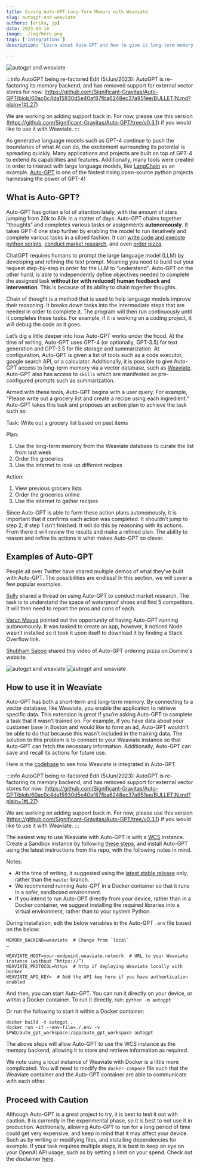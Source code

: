 ```yaml
---
title: Giving Auto-GPT Long-Term Memory with Weaviate
slug: autogpt-and-weaviate
authors: [erika, jp]
date: 2023-04-18
image: ./img/hero.png
tags: ['integrations']
description: "Learn about Auto-GPT and how to give it long-term memory with Weaviate!"

---
```


![autogpt and weaviate](./img/hero.png)

<!-- truncate -->

:::info AutoGPT being re-factored
Edit (5/Jun/2023): AutoGPT is re-factoring its memory backend, and has removed support for external vector stores for now. (https://github.com/Significant-Gravitas/Auto-GPT/blob/60ac0c4da15930d5e40af87fba6248ec37a951ee/BULLETIN.md?plain=1#L27)

We are working on adding support back in. For now, please use this version (https://github.com/Significant-Gravitas/Auto-GPT/tree/v0.3.1) if you would like to use it with Weaviate.
:::

As generative language models such as GPT-4 continue to push the boundaries of what AI can do, the excitement surrounding its potential is spreading quickly. Many applications and projects are built on top of GPT-4 to extend its capabilities and features. Additionally, many tools were created in order to interact with large language models, like [LangChain](https://python.langchain.com/en/latest/) as an example. [Auto-GPT](https://github.com/Torantulino/Auto-GPT) is one of the fastest rising open-source python projects harnessing the power of GPT-4!

## What is Auto-GPT?
Auto-GPT has gotten a lot of attention lately, with the amount of stars jumping from 20k to 80k in a matter of days. Auto-GPT chains together “thoughts” and completes various tasks or assignments **autonomously**. It takes GPT-4 one step further by enabling the model to run iteratively and complete various tasks in a siloed fashion. It can [write code and execute python scripts](https://twitter.com/SigGravitas/status/1642181498278408193?ref_src=twsrc%5Etfw%7Ctwcamp%5Etweetembed%7Ctwterm%5E1642181498278408193%7Ctwgr%5Eaa2e51a2fc46f95cf982d6baa333a4ea14d1b264%7Ctwcon%5Es1_&ref_url=https%3A%2F%2Fcdn.embedly.com%2Fwidgets%2Fmedia.html%3Ftype%3Dtext2Fhtmlkey%3Da19fcc184b9711e1b4764040d3dc5c07schema%3Dtwitterurl%3Dhttps3A%2F%2Ftwitter.com%2FSigGravitas%2Fstatus%2F1642181498278408193image%3Dhttps3A%2F%2Fi.embed.ly%2F1%2Fimage3Furl3Dhttps253A252F252Fabs.twimg.com252Ferrors252Flogo46x38.png26key3Da19fcc184b9711e1b4764040d3dc5c07), [conduct market research](https://twitter.com/BoucherNicolas/status/1646250166834307072), and even [order pizza](https://twitter.com/Saboo_Shubham_/status/1646739277328314368).

ChatGPT requires humans to prompt the large language model (LLM) by developing and refining the text prompt. Meaning you need to build out your request step-by-step in order for the LLM to “understand”. Auto-GPT on the other hand, is able to independently define objectives needed to complete the assigned task **without (or with reduced) human feedback and intervention**. This is because of its ability to chain together thoughts.

Chain of thought is a method that is used to help language models improve their reasoning. It breaks down tasks into the intermediate steps that are needed in order to complete it. The program will then run continuously until it completes these tasks. For example, if it is working on a coding project, it will debug the code as it goes.

Let’s dig a little deeper into how Auto-GPT works under the hood. At the time of writing, Auto-GPT uses GPT-4 (or optionally, GPT-3.5) for text generation and GPT-3.5 for file storage and summarization. At configuration, Auto-GPT is given a list of tools such as a code executor, google search API, or a calculator. Additionally, it is possible to give Auto-GPT access to long-term memory via a vector database, such as [Weaviate](https://weaviate.io/). Auto-GPT also has access to `skills` which are manifested as pre-configured prompts such as summarization.

Armed with these tools, Auto-GPT begins with a user query. For example, “Please write out a grocery list and create a recipe using each ingredient.” Auto-GPT takes this task and proposes an action plan to achieve the task such as:

Task: Write out a grocery list based on past items

Plan:
1. Use the long-term memory from the Weaviate database to curate the list from last week
2. Order the groceries
3. Use the internet to look up different recipes

Action:
1. View previous grocery lists
2. Order the groceries online
3. Use the internet to gather recipes

Since Auto-GPT is able to form these action plans autonomously, it is important that it confirms each action was completed. It shouldn’t jump to step 2, if step 1 isn’t finished. It will do this by reasoning with its actions. From there it will review the results and make a refined plan. The ability to reason and refine its actions is what makes Auto-GPT so clever.

## Examples of Auto-GPT
People all over Twitter have shared multiple demos of what they’ve built with Auto-GPT. The possibilities are endless! In this section, we will cover a few popular examples.

[Sully](https://twitter.com/SullyOmarr/status/1645205292756418562) shared a thread on using Auto-GPT to conduct market research. The task is to understand the space of waterproof shoes and find 5 competitors. It will then need to report the pros and cons of each.

[Varun Mayya](https://twitter.com/VarunMayya/status/1643902198164717569) pointed out the opportunity of having Auto-GPT running autonomously. It was tasked to create an app, however, it noticed Node wasn’t installed so it took it upon itself to download it by finding a Stack Overflow link.

[Shubham Saboo](https://twitter.com/Saboo_Shubham_/status/1646739277328314368) shared this video of Auto-GPT ordering pizza on Domino's website.

![autogpt and weaviate](./img/Weaviate-auto-gpt-dark.png#gh-dark-mode-only)
![autogpt and weaviate](./img/Weaviate-auto-gpt-light.png#gh-light-mode-only)

## How to use it in Weaviate

Auto-GPT has both a short-term and long-term memory. By connecting to a vector database, like Weaviate, you enable the application to retrieve specific data. This extension is great if you’re asking Auto-GPT to complete a task that it wasn’t trained on. For example, if you have data about your customer base in Boston and would like to form an ad, Auto-GPT wouldn’t be able to do that because this wasn’t included in the training data. The solution to this problem is to connect to your Weaviate instance so that Auto-GPT can fetch the necessary information. Additionally, Auto-GPT can save and recall its actions for future use.

Here is the [codebase](https://github.com/Significant-Gravitas/Auto-GPT/blob/v0.3.1/autogpt/memory/weaviate.py) to see how Weaviate is integrated in Auto-GPT.

:::info AutoGPT being re-factored
Edit (5/Jun/2023): AutoGPT is re-factoring its memory backend, and has removed support for external vector stores for now. (https://github.com/Significant-Gravitas/Auto-GPT/blob/60ac0c4da15930d5e40af87fba6248ec37a951ee/BULLETIN.md?plain=1#L27)

We are working on adding support back in. For now, please use this version (https://github.com/Significant-Gravitas/Auto-GPT/tree/v0.3.1) if you would like to use it with Weaviate.
:::

The easiest way to use Weaviate with Auto-GPT is with a [WCS](https://console.weaviate.cloud) instance. Create a Sandbox instance by following [these steps](https://weaviate.io/developers/wcs/quickstart#create-a-weaviate-cluster), and install Auto-GPT using the latest instructions from the repo, with the following notes in mind.

Notes:
- At the time of writing, it suggested using the [latest stable release](https://github.com/Significant-Gravitas/Auto-GPT/releases/latest) only, rather than the `master` branch.
- We recommend running Auto-GPT in a Docker container so that it runs in a safer, sandboxed environment.
- If you intend to run Auto-GPT directly from your device, rather than in a Docker container, we suggest installing the required libraries into a virtual environment, rather than to your system Python.

During installation, edit the below variables in the Auto-GPT `.env` file based on the below:

```
MEMORY_BACKEND=weaviate  # Change from `local`
…

WEAVIATE_HOST=your-endpoint.weaviate.network  # URL to your Weaviate instance (without “https://”)
WEAVIATE_PROTOCOL=https  # http if deploying Weaviate locally with Docker
WEAVIATE_API_KEY=  # Add the API key here if you have authentication enabled
```

And then, you can start Auto-GPT. You can run it directly on your device, or within a Docker container. To run it directly, run:
`python -m autogpt`

Or run the following to start it within a Docker container:

```
docker build -t autogpt .
docker run -it --env-file=./.env -v $PWD/auto_gpt_workspace:/app/auto_gpt_workspace autogpt
```

The above steps will allow Auto-GPT to use the WCS instance as the memory backend, allowing it to store and retrieve information as required.

We note using a local instance of Weaviate with Docker is a little more complicated. You will need to modify the `docker-compose` file such that the Weaviate container and the Auto-GPT container are able to communicate with each other.

## Proceed with Caution

Although Auto-GPT is a great project to try, it is best to test it out with caution. It is currently in the experimental phase, so it is best to not use it in production. Additionally, allowing Auto-GPT to run for a long period of time could get very expensive, and keep in mind that it may affect your device. Such as by writing or modifying files, and installing dependencies for example. If your task requires multiple steps, it is best to keep an eye on your OpenAI API usage, such as by setting a limit on your spend. Check out the disclaimer [here](https://github.com/Significant-Gravitas/Auto-GPT#-disclaimer).



<WhatNext />
